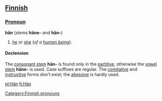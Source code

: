 ==[[Finnish]]==

===[[Pronoun]]===
'''hän''' (''stems'' '''häne-''' ''and'' '''hän-''')

# [[he]] or [[she]] (''of a [[human being]]'').

====Declension====
The [[consonant stem]] '''hän-''' is found only in the [[partitive]], otherwise the [[vowel stem]] '''häne-''' is used. Case suffixes are regular. The [[comitative]] and [[instructive]] forms don't exist; the [[abessive]] is hardly used.

[[Category:Finnish pronouns]]

[[pl:Hän]]
[[fi:Hän]]